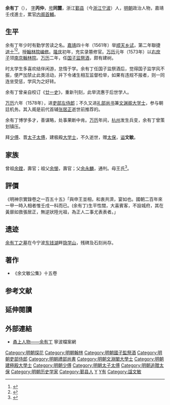 {{明清人物信息框
| 姓名 = 余有丁
| 原名 =
| 圖片名稱 = 四明人鑑·明大學士文敏余公有丁.png
| 圖片大小 =
| 圖片說明 = 明大學士文敏余公有丁<br/>（清代畫家虞琴所繪，出自《四明人鑑》）
| 最高職務 = 禮部尚書建極殿大學士
| 國家 = 大明 
| 爵位 =
| 籍貫 = 浙江寧波府鄞縣
| 族裔 = 
| 字號 = 字丙仲，號同麓
| 諡號 =文敏
| 出生日期 = 嘉靖六年（1527年）
| 出生地點 = 
| 逝世日期 = 萬曆十二年（1584年）
| 逝世地點 =
| 墓葬 =
| 配偶 = 
| 親屬 = 
| 出身 =
* 嘉靖四十一年壬戌科進士及第
| 經歷 =
| 著作 =  
}}
'''余有丁'''（{{bd|1527年||1584年|catIdx=Y余}}）， [[表字|字]]'''丙仲'''，[[号|号]]'''同麓'''，浙江[[鄞县|鄞县]]（今[[浙江|浙江]][[宁波|宁波]]）人，[[明朝|明朝]]政治人物，嘉靖壬戌進士，累官[[内阁首輔|内阁首輔]]。

== 生平 ==
余有丁年少时有勤学苦读之名。[[嘉靖|嘉靖]]四十年（1561年）举[[顺天|顺天]][[乡试|乡试]]，第二年聯捷[[进士|进士]]<ref>{{Cite book|title=《皇明贡举考》卷五|author=[[张朝瑞|张朝瑞]]|publisher=《续修四库全书》史部第828册|year=|isbn=|location=|pages=}}</ref><ref>{{Cite book|title=贡举志五种 上|author=鲁小俊，江俊伟著|publisher=武汉大学出版社|year=2009|isbn=978-7-307-07043-1|location=武汉|pages=}}</ref>。授[[翰林院|翰林院]][[编修|编修]]。[[隆庆_(明朝)|隆庆]]初年，充实录篡修官。[[万历|万历]]元年（1573年）以[[右庶子|右庶子]]领[[南京|南京]][[翰林院|翰林院]]。[[万历|万历]]二年，任[[国子监祭酒|国子监祭酒]]，颇有建树。

时太学生多喜欢结伴闲游，怠惰于学。余有丁任国子监祭酒后，觉得国子监学风不振，便严加禁止此类活动，并下令诸生相互监督检举，如果有违规不报者，则一同连坐受惩，学风为之好转。

余有丁曾亲自校订《[[廿一史|廿一史]]》，重新刊刻，此举流惠于后世学人。

[[万历|万历]]六年（1578年），进[[吏部左侍郎|吏部左侍郎]]；不久又进[[礼部尚书|礼部尚书]]兼[[文渊阁|文渊阁]][[大学士|大学士]]，参与朝廷机务。其入阁是前代首辅[[张居正|张居正]]逝世前推荐的。

余有丁博学多才，善谋略，处事果断中肯。[[万历|万历]]年间，[[杭州|杭州]]发生兵变，余有丁曾策划镇压。

拜[[少傅|少傅]]、晋[[太子太傅|太子太傅]]，建极殿[[大学士|大学士]]，不久逝世，赠[[太保|太保]]，[[谥|谥]]'''文敏'''。

== 家族 ==
曾祖[[余鏜|余鏜]]，壽官；祖父[[余㦢|余㦢]]，壽官；父[[余永麟|余永麟]]，通判。母王氏<ref>{{Cite book|title=天一阁藏明代科举录选刊 登科录 点校本|author=龚延明主编|publisher=宁波出版社|year=2016|isbn=978-7-5526-2320-8|location=宁波|pages=|quote=《天一閣藏明代科舉錄選刊.登科錄》之《嘉靖四十一年壬戌科登科錄》}}</ref>。

==評價==
《明神宗實錄卷之一百五十五》「與申王並相，和衷共濟，宴如也。國朝二百年來一甲一時入相者惟壬戌一科而已。(余有丁)生平性闊，大喜賓客，不設城府，其在黃扉如救張居正，無逆狀陸光祖，為正人二事尤表表者。」

==遗迹==
[[余有丁墓|余有丁之墓]]在今宁波[[东钱湖|东钱湖]]畔[[隐学山|隐学山]]，残碑及石刻尚存。

==著作==
*《余文敏公集》十五卷

==参考文献==
{{reflist}}

==延伸閱讀==
{{Wikisource further reading}}

==外部連結==
*[http://www.nbdaj.gov.cn/dandt/ysrw/mc/200712/t20071226_6235.html 甬上人物——余有丁] 寧波檔案網

{{嘉靖四十一年壬戌科殿試金榜}}

{{DEFAULTSORT:Yu余}}
[[Category:明朝探花|Category:明朝探花]]
[[Category:明朝翰林|Category:明朝翰林]]
[[Category:明朝國子監祭酒|Category:明朝國子監祭酒]]
[[Category:明朝吏部侍郎|Category:明朝吏部侍郎]]
[[Category:明朝禮部尚書|Category:明朝禮部尚書]]
[[Category:明朝文淵閣大學士|Category:明朝文淵閣大學士]]
[[Category:明朝建極殿大學士|Category:明朝建極殿大學士]]
[[Category:明朝少傅|Category:明朝少傅]]
[[Category:明朝太子太傅|Category:明朝太子太傅]]
[[Category:明朝追贈太保|Category:明朝追贈太保]]
[[Category:明朝历史学家|Category:明朝历史学家]]
[[Category:鄞县人|Category:鄞县人]]
[[Category:四明昌国余氏|Y]]
[[Category:余姓|Y有]]
[[Category:諡文敏|Category:諡文敏]]